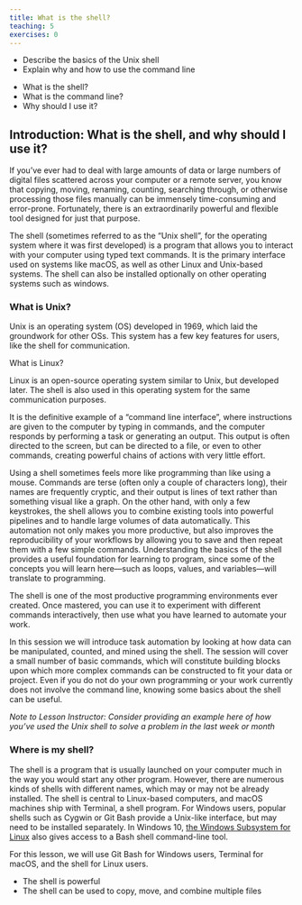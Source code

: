 ```yaml
---
title: What is the shell?
teaching: 5
exercises: 0
---
```


::::::::::::::::::::::::::::::::::::::: objectives

- Describe the basics of the Unix shell
- Explain why and how to use the command line

::::::::::::::::::::::::::::::::::::::::::::::::::

:::::::::::::::::::::::::::::::::::::::: questions

- What is the shell?
- What is the command line?
- Why should I use it?

::::::::::::::::::::::::::::::::::::::::::::::::::

## Introduction: What is the shell, and why should I use it?

If you've ever had to deal with large amounts of data or large numbers of digital files scattered across your computer or a remote server, you know that copying, moving, renaming, counting, searching through, or otherwise processing those files manually can be immensely time-consuming and error-prone. Fortunately, there is an extraordinarily powerful and flexible tool designed for just that purpose.

The shell (sometimes referred to as the "Unix shell", for the operating system where it was first developed) is a program that allows you to interact with your computer using typed text commands. It is the primary interface used on systems like macOS, as well as other Linux and Unix-based systems. The shell can also be installed optionally on other operating systems such as windows.

::: callout
### What is Unix?
Unix is an operating system (OS) developed in 1969, which laid the groundwork for other OSs. This system has a few key features for users, like the shell for communication.
:::

::: callout 
What is Linux?

Linux is an open-source operating system similar to Unix, but developed later. The shell is also used in this operating system for the same communication purposes.
:::

It is the definitive example of a "command line interface", where instructions are given to the computer by typing in commands, and the computer responds by performing a task or generating an output. This output is often directed to the screen, but can be directed to a file, or even to other commands, creating powerful chains of actions with very little effort.

Using a shell sometimes feels more like programming than like using a mouse. Commands are terse (often only a couple of characters long), their names are frequently cryptic, and their output is lines of text rather than something visual like a graph. On the other hand, with only a few keystrokes, the shell allows you to combine existing tools into powerful pipelines and to handle large volumes of data automatically. This automation not only makes you more productive, but also improves the reproducibility of your workflows by allowing you to save and then repeat them with a few simple commands. Understanding the basics of the shell provides a useful foundation for learning to program, since some of the concepts you will learn here—such as loops, values, and variables—will translate to programming.

The shell is one of the most productive programming environments ever created. Once mastered, you can use it to experiment with different commands interactively, then use what you have learned to automate your work.

In this session we will introduce task automation by looking at how data can be manipulated, counted, and mined using the shell. The session will cover a small number of basic commands, which will constitute building blocks upon which more complex commands can be constructed to fit your data or project. Even if you do not do your own programming or your work currently does not involve the command line, knowing some basics about the shell can be useful.

*Note to Lesson Instructor: Consider providing an example here of how you've used the Unix shell to solve a problem in the last week or month*

### Where is my shell?

The shell is a program that is usually launched on your computer much in the way you would start any other program. However, there are numerous kinds of shells with different names, which may or may not be already installed. The shell is central to Linux-based computers, and macOS machines ship with Terminal, a shell program. For Windows users, popular shells such as Cygwin or Git Bash provide a Unix-like interface, but may need to be installed separately. In Windows 10, [the Windows Subsystem for Linux](https://docs.microsoft.com/en-us/windows/wsl/install) also gives access to a Bash shell command-line tool.

For this lesson, we will use Git Bash for Windows users, Terminal for macOS, and the shell for Linux users.

:::::::::::::::::::::::::::::::::::::::: keypoints

- The shell is powerful
- The shell can be used to copy, move, and combine multiple files

::::::::::::::::::::::::::::::::::::::::::::::::::


